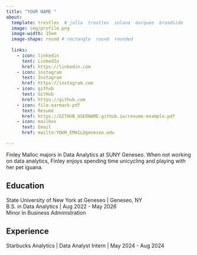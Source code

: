```yaml
---
title: "YOUR NAME "
about:
  template: trestles  # jolla  trestles  solana  marquee  broadside
  image: img/profile.png
  image-width: 15em
  image-shape: round # rectangle  round  rounded
  
  links:
    - icon: linkedin
      text: LinkedIn
      href: https://linkedin.com
    - icon: instagram
      text: Instagram
      href: https://instagram.com
    - icon: github
      text: GitHub
      href: https://github.com
    - icon: file-earmark-pdf
      text: Resumé
      href: https://GITHUB_USERNAME.github.io/resume-example.pdf
    - icon: mailbox
      text: Email
      href: mailto:YOUR_EMAIL@geneseo.edu

---
```



Finley Malloc majors in Data Analytics at SUNY Geneseo. When not working on data analytics, Finley enjoys spending time unicycling and playing with her pet iguana.

## Education

State University of New York at Geneseo | Geneseo, NY <br>
B.S. in Data Analytics | Aug 2022 - May 2026 <br>
Minor in Business Administration 

## Experience

Starbucks Analytics | Data Analyst Intern | May 2024 - Aug 2024


